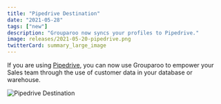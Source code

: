 ```yaml
---
title: "Pipedrive Destination"
date: "2021-05-28"
tags: ["new"]
description: "Grouparoo now syncs your profiles to Pipedrive."
image: releases/2021-05-20-pipedrive.png
twitterCard: summary_large_image
---
```


If you are using [Pipedrive](https://www.pipedrive.com), you can now use Grouparoo to empower your Sales team through the use of customer data in your database or warehouse.

<Image
  alt="Pipedrive Destination"
  src="releases/2021-05-28-pipedrive.png"
  width={1000}
  height={432}
/>
